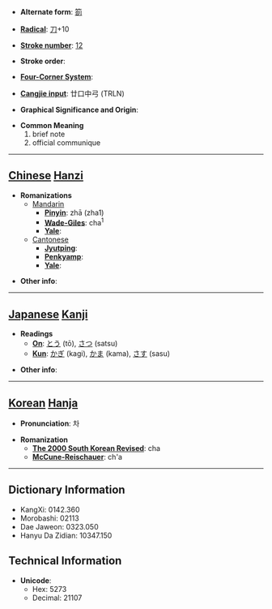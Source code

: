 * '''Alternate form''': [[箚]]

* '''[[Wiktionary:Chinese radical index| Radical]]''': [[Wiktionary:Chinese radical index 刀|刀]]+10

* '''[[Wiktionary:Chinese total strokes index|Stroke number]]''': [[Wiktionary:Chinese total strokes index 12|12]]

* '''Stroke order''': 

* '''[[Wiktionary:Chinese four corner index|Four-Corner System]]''': 

* '''[[Wiktionary:Chinese Cangjie index|Cangjie input]]''': 廿口中弓 (TRLN)

* '''Graphical Significance and Origin''': 

* '''Common Meaning'''
*#brief note
*# official communique


----

== [[Chinese]] [[Hanzi]] ==

* '''Romanizations'''
** [[Mandarin]]
*** '''[[Pinyin]]''': zhā (zha1)
*** '''[[Wade-Giles]]''': cha<sup>1</sup>
*** '''[[Yale]]''': 
**[[Cantonese]]
***'''[[Jyutping]]''':
***'''[[Penkyamp]]''': 
***'''[[Yale]]''': 

* '''Other info''': 

----

== [[Japanese]] [[Kanji]] ==

* '''Readings'''
** '''[[On]]''': [[とう]] (tō), [[さつ]] (satsu)
** '''[[Kun]]''': [[かぎ]] (kagi), [[かま]] (kama), [[さす]] (sasu)

* '''Other info''':  

----

== [[Korean]] [[Hanja]] ==

* '''Pronunciation''': 차

* '''Romanization'''
** '''[[The 2000 South Korean Revised Romanization|The 2000 South Korean Revised]]''': cha
** '''[[McCune-Reischauer]]''': ch'a

----

== Dictionary Information ==

* KangXi: 0142.360
* Morobashi: 02113
* Dae Jaweon: 0323.050
* Hanyu Da Zidian: 10347.150

== Technical Information ==

* '''Unicode''':
** Hex: 5273
** Decimal: 21107